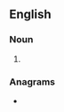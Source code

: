 {{also|hotspots|Hotspots}}
==English==

===Noun===
{{head|en|noun form|head=[[hot]] [[spot]]s}}

# {{plural of|hot spot|lang=en}}

===Anagrams===
* {{anagrams|en|a=hoopsstt|postshot|pot shots|potshots|shot spot|shot-spot|shotspot}}